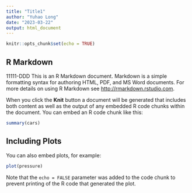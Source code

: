 ```yaml
---
title: "Title1"
author: "Yuhao Long"
date: "2023-03-22"
output: html_document
---
```


```r
knitr::opts_chunk$set(echo = TRUE)
```

## R Markdown
11111-DDD
This is an R Markdown document. Markdown is a simple formatting syntax for authoring HTML, PDF, and MS Word documents. For more details on using R Markdown see <http://rmarkdown.rstudio.com>.

When you click the **Knit** button a document will be generated that includes both content as well as the output of any embedded R code chunks within the document. You can embed an R code chunk like this:

```r
summary(cars)
```

## Including Plots

You can also embed plots, for example:

```r
plot(pressure)
```

Note that the `echo = FALSE` parameter was added to the code chunk to prevent printing of the R code that generated the plot.

